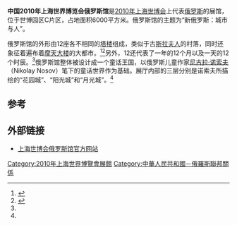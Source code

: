 {{Infobox building
| building_name       = 2010年上海世博会俄罗斯馆
| native_building_name= 
| former_names        =
| alternate_names     =
| image               = Russia Pavilion of Expo 2010.jpg
| caption             = 
| map_type            = 
| altitude            = 
| building_type       = 
| architectural_style = 
| structural_system   = 
| cost                = 
| ren_cost            =
| location            = [[上海|上海]]世博园区C片区
| address             = 
| client              = 
| owner               = 
| current_tenants     = 
| landlord            = 
| coordinates         = 
| start_date          = 
| completion_date     = 
| inauguration_date   =
| renovation_date     = 
| demolition_date     = 
| destruction_date    = 
| height              = 
| diameter            = 
| other_dimensions    = 
| floor_count         = 
| floor_area          = 6000平方米
| main_contractor     = 
| architect           = P.A.P. ER建筑设计室
| architecture_firm   = 
| structural_engineer = 
| services_engineer   = 
| civil_engineer      = 
| other_designers     = 
| quantity_surveyor   = 
| awards              = 
| ren_architect       =
| ren_firm            =
| ren_str_engineer    = 
| ren_serv_engineer   = 
| ren_civ_engineer    = 
| ren_oth_designers   = 
| ren_qty_surveyor    = 
| ren_awards          = 
| references          = 
}}

'''中国2010年上海世界博览会俄罗斯馆'''是[[2010年上海世博会|2010年上海世博会]]上代表[[俄罗斯|俄罗斯]]的展馆，位于世博园区C片区，占地面积6000平方米。俄罗斯馆的主题为“新俄罗斯：城市与人”。

俄罗斯馆的外形由12座各不相同的[[塔楼|塔楼]]组成，类似于古[[斯拉夫人|斯拉夫人]]的村落，同时还象征着遍布着[[摩天大楼|摩天大楼]]的大都市。<ref>{{cite web|url=http://www.expo2010-russia.ru/ch/pavilion-of-russia.xml|title=俄罗斯展馆|publisher=上海世博会俄罗斯馆|accessdate=2010-04-24|deadurl=yes|archiveurl=https://web.archive.org/web/20100204090802/http://www.expo2010-russia.ru/ch/pavilion-of-russia.xml|archivedate=2010-02-04}}</ref><ref name="qq">{{cite web|url=http://2010.qq.com/a/20100423/000117.htm|title=俄罗斯馆造童话王国 梦幻城堡展示人类梦想|publisher=腾讯世博|accessdate=2010-04-24|archive-date=2019-09-10|archive-url=https://web.archive.org/web/20190910024530/https://2010.qq.com/a/20100423/000117.htm|dead-url=no}}</ref>另外，12还代表了一年的12个月以及一天的12个时辰。<ref name="qq" />俄罗斯馆整体被设计成一个童话王国，以俄罗斯儿童作家[[尼古拉·诺索夫|尼古拉·诺索夫]]（Nikolay Nosov）笔下的童话世界作为基础。展厅内部的三层分别是诺索夫所描绘的“花园城”、“阳光城”和“月光城”。<ref name="qq" />

==参考==
{{reflist}}

==外部链接==
{{Commonscat|Russia Pavilion of Expo 2010|2010年上海世博会俄罗斯馆}}
*[https://web.archive.org/web/20100326135504/http://www.expo2010-russia.ru/ch/index.xml 上海世博会俄罗斯馆官方网站]


{{2010年上海世博会展馆}}
[[Category:2010年上海世界博覽會展館|Category:2010年上海世界博覽會展館]]
[[Category:中華人民共和國－俄羅斯聯邦關係|Category:中華人民共和國－俄羅斯聯邦關係]]